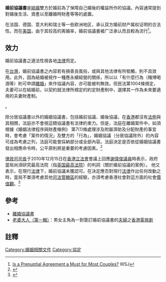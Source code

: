 {{Primarysources|time=2015-12-14T03:04:08+00:00}}
{{增加来源|time=2015-09-16}}
{{家庭法}}
'''婚前協議書'''是[[結婚|結婚]]雙方於婚前為了保障自己婚後的權益所作的協議。內容通常提到對婚後生活、資產以至離婚時財產等等的處置。

在法国、德国、意大利和瑞士等一些欧洲地区，承认双方婚前财产属权证明的合法性。而在[[美国|美国]]，由于其较高的离婚率，婚前協議書被广泛承认而且較為流行<ref>[https://www.wsj.com/articles/is-a-prenuptial-agreement-a-must-for-most-couples-1425271056 Is a Prenuptial Agreement a Must for Most Couples?] {{Wayback|url=https://www.wsj.com/articles/is-a-prenuptial-agreement-a-must-for-most-couples-1425271056 |date=20210118152547 }} WSJ</ref>。

==效力==
婚前協議書之適法性視各地[[法律|法律]]而定。

在[[台灣|台灣]]，婚前協議書之內容若有損善良風俗，或與其他法律有所牴觸，則不具效用。此外，因為結婚被視作一種應永續經營的關係，所以以「有什麼行為（賭博喝酒等）則可申請[[離婚|離婚]]」來作協議內容，亦可能被判無效。但民法第1004條規定，夫妻可以在結婚前，以契約就法律所規定的約定財產制中，選擇其一作為未來要適用的夫妻財產制。

{{Verify source|在[[香港|香港]]，法庭可以在離婚訴訟中把婚前協議書納入考慮範圍，婚前協議書本身是法律認可的，亦是亞洲地區唯一一個認可地區[[契約|契約]]，故此具法律效力<ref>See Legislative Council Paper No. CB92)589/10-11, at 10, per S-J</ref>|time=2015-09-16}}。

除分居協議書以外的婚姻協議書，包括婚前協議、婚後協議，在[[香港|香港]]都沒有[[香港法例|法例]]與其相關，法庭亦不會視這類協議書有法律約束力。但是，法庭在離婚案件中，如須根據《婚姻法律程序與財產條例》 第7(1)條處理涉及附屬濟助及分配財產的事宜時，會考慮「案件的情況」及雙方的「行為」，婚姻協議（分居協議除外）的內容可成為考慮之列，法庭可能會採納部分或全部內容。法庭決定是否依從婚姻協議書發出相應命令時，公平原則將是重要的考慮因素。<ref>{{Cite web |url = http://familyclic.hk/tc/topics/Matrimonial-matters/Marriage-and-co-habitant-issues/Nuptial-agreements/ |title = 婚姻協議書 |accessdate = 2015-09-16 |archive-date = 2020-09-21 |archive-url = https://web.archive.org/web/20200921103204/https://familyclic.hk/tc/topics/Matrimonial-matters/Marriage-and-co-habitant-issues/Nuptial-agreements/ |dead-url = no }}</ref>

[[律政司司長|律政司司長]]于2010年12月15日在[[香港立法會|香港立法會]]會議上回應[[謝偉俊|謝偉俊]][[議員|議員]]時表示，政府當局尚須研究最高法院（指[[英国最高法院|英国最高法院]]）的判詞（關於婚前協議的案例）。
他又表示，在現行[[香港法例|法律]]下，婚前協議未獲認可。在決定應否對現行[[香港法例|法律]]作出任何改動之時，當局不單須考慮其他[[司法管辖权|司法管轄區]]的經驗，亦須考慮香港社會對這方面的社會[[價值觀|價值觀]]。<ref>{{Cite web |url = http://www.legco.gov.hk/yr10-11/chinese/panels/ajls/minutes/aj20101022.pdf |title = 立法會CB(2)589/10-11號文件，第10頁項目32 |accessdate = 2015-09-16 |archive-date = 2019-10-31 |archive-url = https://web.archive.org/web/20191031100344/https://www.legco.gov.hk/yr10-11/chinese/panels/ajls/minutes/aj20101022.pdf |dead-url = no }}</ref>

==參考==
*[[離婚協議書|離婚協議書]]
*[[老婆大人_(香港)|老婆大人（第一輯）]]：男女主角為一對簽訂婚前協議書的[[夫婦|夫婦]]之[[香港|香港]][[電視劇|電視劇]]

==註釋==
{{reflist}}


[[Category:婚姻相關文件|Category:婚姻相關文件]]
[[Category:協定|Category:協定]]
